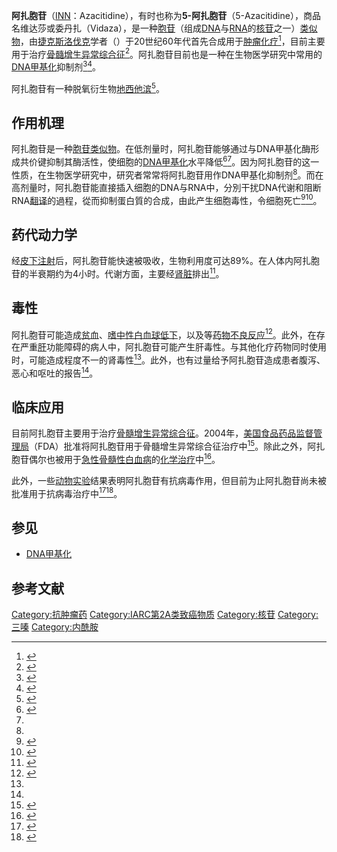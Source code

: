 {{Drugbox
| Watchedfields = changed
| verifiedrevid = 458783301
| image = Azacitidine.svg
| width =
| alt =
| tradename = Vidaza, Azadine, Onureg
| Drugs.com = {{drugs.com|monograph|azacitidine}}
| MedlinePlus = a607068
| licence_EU = yes
| DailyMedID = Azacitidine
| pregnancy_AU      = X
| pregnancy_AU_comment = <ref name="Drugs.com pregnancy">{{cite web | title=Azacitidine (Vidaza) Use During Pregnancy | website=Drugs.com | date=2020-05-05 | url=https://www.drugs.com/pregnancy/azacitidine.html | access-date=2020-08-12 | archive-date=2020-12-05 | archive-url=https://web.archive.org/web/20201205061121/https://www.drugs.com/pregnancy/azacitidine.html | dead-url=no }}</ref>
| pregnancy_US      = N
| pregnancy_US_comment = <ref name="Drugs.com pregnancy" />
| pregnancy_category =
| routes_of_administration = [[皮下注射|皮下注射]]、[[静脉注射|静脉注射]]、[[口服|口服]]
| ATC_prefix = L01
| ATC_suffix = BC07

| legal_AU = S4
| legal_US = Rx-only
| legal_US_comment = <ref name="Vidaza FDA label">{{cite web | title=Vidaza- azacitidine injection, powder, lyophilized, for solution | website=DailyMed | date=2020-03-02 | url=https://dailymed.nlm.nih.gov/dailymed/drugInfo.cfm?setid=3495a71a-cc04-4776-851f-f185956f32af | access-date=2020-09-27 | archive-date=2021-11-05 | archive-url=https://web.archive.org/web/20211105012720/https://dailymed.nlm.nih.gov/dailymed/drugInfo.cfm?setid=3495a71a-cc04-4776-851f-f185956f32af | dead-url=no }}</ref>
| legal_EU = Rx-only
| legal_status =  
<!--Pharmacokinetic data-->
| bioavailability =  
| protein_bound =  
| metabolism = 主要经肾排出，部分可能经肝代谢
| elimination_half-life = 4小时<ref>{{cite book | first1 = April Hazard | last1 = Vallerand | first2 = Judith Hopfer | last2 = Deglin | date = 2009 | title = Davis's drug guide for nurses. | url = https://archive.org/details/davissdrugguidef00degl_470 | location = Philadelphia | publisher = F.A. Davis Company | pages = [https://archive.org/details/davissdrugguidef00degl_470/page/n232 204]–206 | isbn = 978-0-8036-1912-8 }}</ref>
<!--Identifiers-->
| IUPHAR_ligand = 6796
| CAS_number_Ref = {{cascite|correct|??}}
| CAS_number = 320-67-2
| PubChem = 9444
| DrugBank_Ref = {{drugbankcite|correct|drugbank}}
| DrugBank = DB00928
| ChemSpiderID_Ref = {{chemspidercite|correct|chemspider}}
| ChemSpiderID = 9072
| UNII_Ref = {{fdacite|correct|FDA}}
| UNII = M801H13NRU
| KEGG_Ref = {{keggcite|correct|kegg}}
| KEGG = D03021
| ChEBI_Ref = {{ebicite|correct|EBI}}
| ChEBI = 2038
| ChEMBL_Ref = {{ebicite|correct|EBI}}
| ChEMBL = 1489
| synonyms = 5-Azacytidine (5-AZA), Azacytidine, Ladakamycin, 4-Amino-1-β-D-ribofuranosyl-s-triazin-2(1''H'')-one, U-18496, CC-486
| IUPAC_name = 4-Amino-1-β-<small>D</small>-ribofuranosyl-1,3,5-triazin-2(1''H'')-one
| C=8 | H=12 | N=4 | O=5 
| smiles = O=C1/N=C(\N=C/N1[C@@H]2O[C@@H]([C@@H](O)[C@H]2O)CO)N
| StdInChI_Ref = {{stdinchicite|correct|chemspider}}
| StdInChI = 1S/C8H12N4O5/c9-7-10-2-12(8(16)11-7)6-5(15)4(14)3(1-13)17-6/h2-6,13-15H,1H2,(H2,9,11,16)/t3-,4-,5-,6-/m1/s1
| StdInChIKey_Ref = {{stdinchicite|correct|chemspider}}
| StdInChIKey = NMUSYJAQQFHJEW-KVTDHHQDSA-N
}}
'''阿扎胞苷'''（[[国际非专利药品名称|INN]]：Azacitidine），有时也称为'''5-阿扎胞苷'''（5-Azacitidine），商品名维达莎或委丹扎（Vidaza），是一种[[胞苷|胞苷]]（组成[[DNA|DNA]]与[[RNA|RNA]]的[[核苷|核苷]]之一）[[结构类似物|类似物]]，由[[捷克斯洛伐克|捷克斯洛伐克]]学者{{link-en|弗朗蒂斯克·索姆|František Šorm}}（{{lang|cs|František Šorm}}）于20世纪60年代首先合成用于[[肿瘤|肿瘤]][[化疗|化疗]]<ref name="KhanPathe2012">{{cite journal|last1=Khan|first1=Cyrus|last2=Pathe|first2=Neeta|last3=Fazal|first3=Salman|last4=Lister|first4=John|last5=Rossetti|first5=James M.|title=Azacitidine in the management of patients with myelodysplastic syndromes|journal=Therapeutic Advances in Hematology|volume=3|issue=6|year=2012|pages=355–373|issn=2040-6207|doi=10.1177/2040620712464882}}</ref>，目前主要用于治疗[[骨髓增生异常综合征|骨髓增生异常综合征]]<ref name="BucksteinYee2011">{{cite journal|last1=Buckstein|first1=Rena|last2=Yee|first2=Karen|last3=Wells|first3=Richard A.|title=5-Azacytidine in myelodysplastic syndromes: A clinical practice guideline|journal=Cancer Treatment Reviews|volume=37|issue=2|year=2011|pages=160–167|issn=03057372|doi=10.1016/j.ctrv.2010.05.006}}</ref>。阿扎胞苷目前也是一种在生物医学研究中常用的[[DNA甲基化|DNA甲基化]]抑制剂<ref>{{cite journal |author1=Christina M. Bender |coauthors=etal |title=Inhibition of DNA Methylation by 5-Aza-2′-deoxycytidine Suppresses the Growth of Human Tumor Cell Lines |journal=Cancer Research |date=1998 |volume=58 |issue=1 |pmid=9426064 |url=https://cancerres.aacrjournals.org/content/58/1/95.short |accessdate=2021-03-28}}</ref><ref name="JonesTaylor1983">{{cite journal|last1=Jones|first1=P. A.|last2=Taylor|first2=S. M.|last3=Wilson|first3=V. L.|title=Inhibition of DNA Methylation by 5-Azacytidine|year=1983|pages=202–211|doi=10.1007/978-3-642-81947-6_15}}</ref>。

阿扎胞苷有一种脱氧衍生物[[地西他滨|地西他滨]]<ref name="DerissenBeijnen2013">{{cite journal|last1=Derissen|first1=Ellen J.B.|last2=Beijnen|first2=Jos H.|last3=Schellens|first3=Jan H.M.|title=Concise Drug Review: Azacitidine and Decitabine|journal=The Oncologist|volume=18|issue=5|year=2013|pages=619–624|issn=1083-7159|doi=10.1634/theoncologist.2012-0465}}</ref>。

==作用机理==
阿扎胞苷是一种[[胞苷|胞苷]][[结构类似物|类似物]]。在低剂量时，阿扎胞苷能够通过与DNA甲基化酶{{link-en|DNA甲基转移酶|DNA methyltransferase|DNMT蛋白家族}}形成共价键抑制其酶活性，使细胞的[[DNA甲基化|DNA甲基化]]水平降低<ref name="SprangersCosmai2020">{{cite journal|last1=Sprangers|first1=Ben|last2=Cosmai|first2=Laura|last3=Porta|first3=Camillo|title=Conventional chemotherapy|year=2020|pages=127–153.e11|doi=10.1016/B978-0-323-54945-5.00025-4}}</ref><ref name="RajMufti2006"/>。因为阿扎胞苷的这一性质，在生物医学研究中，研究者常常将阿扎胞苷用作DNA甲基化抑制剂<ref name="JonesTaylor1983"/>。而在高剂量时，阿扎胞苷能直接插入细胞的DNA与RNA中，分別干扰DNA代谢和阻断RNA[[轉譯|翻译]]的過程，從而抑制蛋白質的合成，由此产生细胞毒性，令细胞死亡<ref name="ZhuQian2015">{{cite journal|last1=Zhu|first1=Wei|last2=Qian|first2=Jiaqi|title=Clinical Trials|year=2015|pages=525–568|doi=10.1016/B978-0-12-800206-3.00023-9}}</ref><ref name="GersonCaimi2018">{{cite journal|last1=Gerson|first1=Stanton L.|last2=Caimi|first2=Paolo F.|last3=William|first3=Basem M.|last4=Creger|first4=Richard J.|title=Pharmacology and Molecular Mechanisms of Antineoplastic Agents for Hematologic Malignancies|year=2018|pages=849–912|doi=10.1016/B978-0-323-35762-3.00057-3}}</ref>。

==药代动力学==
经[[皮下注射|皮下注射]]后，阿扎胞苷能快速被吸收，生物利用度可达89%。在人体内阿扎胞苷的半衰期约为4小时。代谢方面，主要经[[肾脏|肾脏]]排出<ref name=Drugbank-5Aza>{{cite web|url=https://go.drugbank.com/drugs/DB00928|title=Azacitidine|website=Drugbank|access-date=2021-03-28|archive-date=2021-05-17|archive-url=https://web.archive.org/web/20210517065753/https://go.drugbank.com/drugs/DB00928|dead-url=no}}</ref>。

==毒性==
阿扎胞苷可能造成[[贫血|贫血]]、[[嗜中性白血球低下|嗜中性白血球低下]]，以及{{le|血小板减少症|Thrombocytopenia}}等[[药物不良反应|药物不良反应]]<ref name="Vidaza FDA label">{{cite web | title=Vidaza- azacitidine injection, powder, lyophilized, for solution | website=DailyMed | date=2020-03-02 | url=https://dailymed.nlm.nih.gov/dailymed/drugInfo.cfm?setid=3495a71a-cc04-4776-851f-f185956f32af | access-date=2020-09-27}}</ref>。此外，在存在严重[[肝|肝]]功能障碍的病人中，阿扎胞苷可能产生肝毒性。与其他化疗药物同时使用时，可能造成程度不一的肾毒性<ref name="Vidaza FDA label"/>。此外，也有过量给予阿扎胞苷造成患者腹泻、恶心和呕吐的报告<ref name=Drugbank-5Aza/>。

==临床应用==
目前阿扎胞苷主要用于治疗[[骨髓增生异常综合征|骨髓增生异常综合征]]。2004年，[[美国食品药品监督管理局|美国食品药品监督管理局]]（FDA）批准将阿扎胞苷用于骨髓增生异常综合征治疗中<ref name="RajMufti2006">{{cite journal|last1=Raj|first1=Kavita|last2=Mufti|first2=Ghulam J|title=Azacytidine (Vidaza) in the treatment of myelodysplastic syndromes|journal=Therapeutics and Clinical Risk Management|volume=2|issue=4|year=2006|pages=377–388|issn=1176-6336|doi=10.2147/tcrm.2006.2.4.377}}</ref>。除此之外，阿扎胞苷偶尔也被用于[[急性骨髓性白血病|急性骨髓性白血病]]的[[化学治疗|化学治疗]]中<ref name=Estey2013>{{cite journal | vauthors = Estey EH | title = Epigenetics in clinical practice: the examples of azacitidine and decitabine in myelodysplasia and acute myeloid leukemia | journal = Leukemia | volume = 27 | issue = 9 | pages = 1803–12 | date = September 2013 | pmid = 23757301 | doi = 10.1038/leu.2013.173}}</ref>。

此外，一些[[动物实验|动物实验]]结果表明阿扎胞苷有抗病毒作用，但目前为止阿扎胞苷尚未被批准用于抗病毒治疗中<ref>{{cite journal | vauthors = Wang X, Zou P, Wu F, Lu L, Jiang S | title = Development of small-molecule viral inhibitors targeting various stages of the life cycle of emerging and re-emerging viruses | journal = Frontiers of Medicine | volume = 11 | issue = 4 | pages = 449–461 | date = December 2017 | pmid = 29170916 | doi = 10.1007/s11684-017-0589-5 | pmc = 7089273 }}</ref><ref>{{cite journal | vauthors = Ianevski A, Zusinaite E, Kuivanen S, Strand M, Lysvand H, Teppor M, Kakkola L, Paavilainen H, Laajala M, Kallio-Kokko H, Valkonen M, Kantele A, Telling K, Lutsar I, Letjuka P, Metelitsa N, Oksenych V, Bjørås M, Nordbø SA, Dumpis U, Vitkauskiene A, Öhrmalm C, Bondeson K, Bergqvist A, Aittokallio T, Cox RJ, Evander M, Hukkanen V, Marjomaki V, Julkunen I, Vapalahti O, Tenson T, Merits A, Kainov D | display-authors = 6 | title = Novel activities of safe-in-human broad-spectrum antiviral agents | journal = Antiviral Research | volume = 154 | pages = 174–182 | date = June 2018 | pmid = 29698664 | doi = 10.1016/j.antiviral.2018.04.016 | pmc = 7113852 | hdl = 10138/301108}}</ref>。

==参见==
*[[DNA甲基化|DNA甲基化]]

==参考文献==
{{reflist|2}}

{{化疗药物}}

[[Category:抗肿瘤药|Category:抗肿瘤药]]
[[Category:IARC第2A类致癌物质|Category:IARC第2A类致癌物质]]
[[Category:核苷|Category:核苷]]
[[Category:三嗪|Category:三嗪]]
[[Category:内酰胺|Category:内酰胺]]